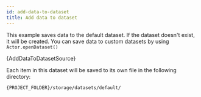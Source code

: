 ```yaml
---
id: add-data-to-dataset
title: Add data to dataset
---
```



This example saves data to the default dataset. If the dataset doesn't exist, it will be created.
You can save data to custom datasets by using <ApiLink to="core/class/Dataset#open">`Actor.openDataset()`</ApiLink>

<CodeBlock className="language-js">
	{AddDataToDatasetSource}
</CodeBlock>

Each item in this dataset will be saved to its own file in the following directory:

```bash
{PROJECT_FOLDER}/storage/datasets/default/
```
